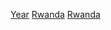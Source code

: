 {{Portal|盧安達}}
{{Commons category|Rwanda by year}}

[[Category:盧安達各時期歷史|Year]]
[[Category:各年份各國|Rwanda]]
[[Category:依年份劃分的非洲|Rwanda]]